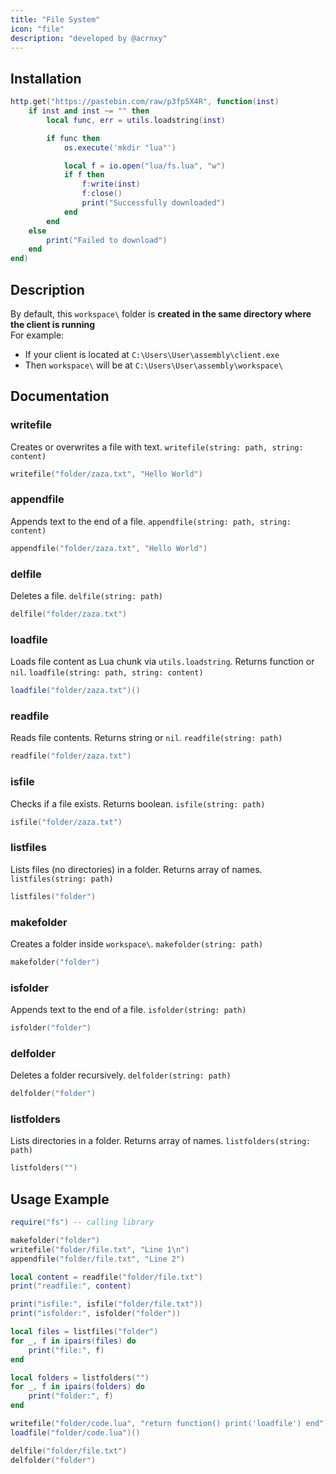 ```yaml
---
title: "File System"
icon: "file"
description: "developed by @acrnxy"
---
```


## Installation

```lua
http.get("https://pastebin.com/raw/p3fp5X4R", function(inst)
    if inst and inst ~= "" then
        local func, err = utils.loadstring(inst)

        if func then
            os.execute('mkdir "lua"')

            local f = io.open("lua/fs.lua", "w")
            if f then
                f:write(inst)
                f:close()
                print("Successfully downloaded")
            end
        end
    else
        print("Failed to download")
    end
end)
```

## Description

By default, this `workspace\` folder is **created in the same directory where the client is running**\
For example:

- If your client is located at `C:\Users\User\assembly\client.exe`
- Then `workspace\` will be at `C:\Users\User\assembly\workspace\`

## Documentation

### writefile

Creates or overwrites a file with text. `writefile(string: path, string: content)`

```lua
writefile("folder/zaza.txt", "Hello World")
```

### appendfile

Appends text to the end of a file. `appendfile(string: path, string: content)`

```lua
appendfile("folder/zaza.txt", "Hello World")
```

### delfile

Deletes a file. `delfile(string: path)`

```lua
delfile("folder/zaza.txt")
```

### loadfile

Loads file content as Lua chunk via `utils.loadstring`. Returns function or `nil`. `loadfile(string: path, string: content)`

```lua
loadfile("folder/zaza.txt")()
```

### readfile

Reads file contents. Returns string or `nil`. `readfile(string: path)`

```lua
readfile("folder/zaza.txt")
```

### isfile

Checks if a file exists. Returns boolean. `isfile(string: path)`

```lua
isfile("folder/zaza.txt")
```

### listfiles

Lists files (no directories) in a folder. Returns array of names. `listfiles(string: path)`

```lua
listfiles("folder")
```

### makefolder

Creates a folder inside `workspace\`. `makefolder(string: path)`

```lua
makefolder("folder")
```

### isfolder

Appends text to the end of a file. `isfolder(string: path)`

```lua
isfolder("folder")
```

### delfolder

Deletes a folder recursively. `delfolder(string: path)`

```lua
delfolder("folder")
```

### listfolders

Lists directories in a folder. Returns array of names. `listfolders(string: path)`

```lua
listfolders("")
```

## Usage Example

```lua
require("fs") -- calling library

makefolder("folder")
writefile("folder/file.txt", "Line 1\n")
appendfile("folder/file.txt", "Line 2")

local content = readfile("folder/file.txt")
print("readfile:", content)

print("isfile:", isfile("folder/file.txt"))
print("isfolder:", isfolder("folder"))

local files = listfiles("folder")
for _, f in ipairs(files) do
    print("file:", f)
end

local folders = listfolders("")
for _, f in ipairs(folders) do
    print("folder:", f)
end

writefile("folder/code.lua", "return function() print('loadfile') end")
loadfile("folder/code.lua")()

delfile("folder/file.txt")
delfolder("folder")
```